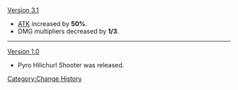 [[Version 3.1]]
* [[ATK]] increased by '''50%'''.
* DMG multipliers decreased by '''1/3'''.
----
[[Version 1.0]]
* Pyro Hilichurl Shooter was released.
<noinclude>[[Category:Change History]]</noinclude>